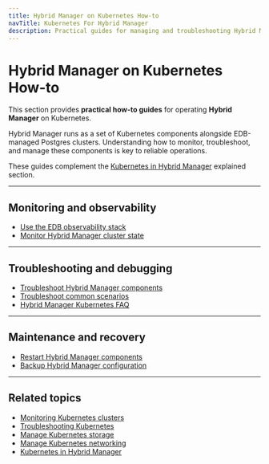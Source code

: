 ```yaml
---
title: Hybrid Manager on Kubernetes How-to
navTitle: Kubernetes For Hybrid Manager
description: Practical guides for managing and troubleshooting Hybrid Manager on Kubernetes.
---
```


# Hybrid Manager on Kubernetes How-to

This section provides **practical how-to guides** for operating **Hybrid Manager** on Kubernetes.

Hybrid Manager runs as a set of Kubernetes components alongside EDB-managed Postgres clusters.
Understanding how to monitor, troubleshoot, and manage these components is key to reliable operations.

These guides complement the [Kubernetes in Hybrid Manager](/portal/kubernetes/learn/explained/hybrid-manager/hybrid-manager/k8-in-hybrid-manager) explained section.

---

## Monitoring and observability

- [Use the EDB observability stack](./use-edb-observability-stack)
- [Monitor Hybrid Manager cluster state](./monitor-hybrid-manager-cluster-state)

---

## Troubleshooting and debugging

- [Troubleshoot Hybrid Manager components](./troubleshoot-hybrid-manager-components)
- [Troubleshoot common scenarios](./troubleshoot-common-scenarios)
- [Hybrid Manager Kubernetes FAQ](./hybrid-manager-k8s-faq)

---

## Maintenance and recovery

- [Restart Hybrid Manager components](./restart-hybrid-manager-components)
- [Backup Hybrid Manager configuration](./backup-hybrid-manager-configuration)

---

## Related topics

- [Monitoring Kubernetes clusters](/portal/kubernetes/learn/how-to/monitor-kubernetes-cluster)
- [Troubleshooting Kubernetes](/portal/kubernetes/learn/how-to/troubleshooting-on-kubernetes)
- [Manage Kubernetes storage](/portal/kubernetes/learn/how-to/manage-kubernetes-storage)
- [Manage Kubernetes networking](/portal/kubernetes/learn/how-to/manage-kubernetes-networking)
- [Kubernetes in Hybrid Manager](/portal/kubernetes/learn/explained/hybrid-manager/hybrid-manager/k8-in-hybrid-manager)
